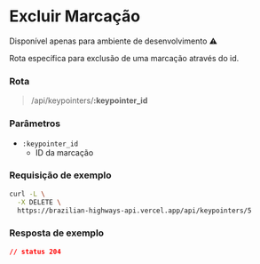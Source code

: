 # Excluir Marcação
<p className="text-red-600">Disponível apenas para ambiente de desenvolvimento ⚠️</p>

Rota específica para exclusão de uma marcação através do id.

### Rota

> /api/keypointers/**:keypointer_id**

### Parâmetros

- `:keypointer_id`
  - ID da marcação

### Requisição de exemplo

```sh
curl -L \
  -X DELETE \
  https://brazilian-highways-api.vercel.app/api/keypointers/5
```

### Resposta de exemplo
```json
// status 204
```